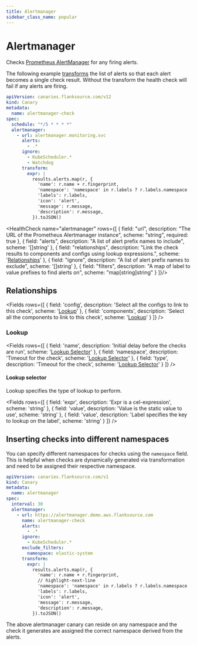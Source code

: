 ```yaml
---
title: Alertmanager
sidebar_class_name: popular
---
```


# <Icon name="prometheus"/> Alertmanager

Checks [Prometheus AlertManager](https://prometheus.io/docs/alerting/latest/alertmanager/) for any firing alerts.

The following example [transforms](../concepts/transforms) the list of alerts so that each alert becomes a single check result. Without the transform the health check will fail if any alerts are firing.

```yaml title="alert-manager-check.yaml" file=../../../modules/canary-checker/fixtures/datasources/alertmanager_mix.yaml
apiVersion: canaries.flanksource.com/v12
kind: Canary
metadata:
  name: alertmanager-check
spec:
  schedule: "*/5 * * * *"
  alertmanager:
    - url: alertmanager.monitoring.svc
      alerts:
        - .*
      ignore:
        - KubeScheduler.*
        - Watchdog
      transform:
        expr: |
          results.alerts.map(r, {
            'name': r.name + r.fingerprint,
            'namespace': 'namespace' in r.labels ? r.labels.namespace : '',
            'labels': r.labels,
            'icon': 'alert',
            'message': r.message,
            'description': r.message,
          }).toJSON()
```

<HealthCheck name="alertmanager" rows={[
  {
    field: "url",
    description: "The URL of the Prometheus Alertmanager instance",
    scheme: "string",
    required: true
  },
  {
    field: "alerts",
    description: "A list of alert prefix names to include",
    scheme: '[]string'
  },
  {
    field: "relationships",
    description: "Link the check results to components and configs using lookup expressions.",
    scheme: '[Relationships](#relationships)'
  },
  {
    field: "ignore",
    description: "A list of alert prefix names to exclude",
    scheme: '[]string'
  },
  {
    field: "filters",
    description: "A map of label to value prefixes to find alerts on",
    scheme: "map[string]string"
  }
]}/>

## Relationships

<Fields
  rows={[
    {
      field: 'config',
      description: 'Select all the configs to link to this check',
      scheme: '[Lookup](#lookup)'
    },
    {
      field: 'components',
      description: 'Select all the components to link to this check',
      scheme: '[Lookup](#lookup)'
    }
  ]}
/>

### Lookup

<Fields
  rows={[
    {
      field: 'name',
      description: 'Initial delay before the checks are run',
      scheme: '[Lookup Selector](#lookup-selector)'
    },
    {
      field: 'namespace',
      description: 'Timeout for the check',
      scheme: '[Lookup Selector](#lookup-selector)'
    },
    {
      field: 'type',
      description: 'Timeout for the check',
      scheme: '[Lookup Selector](#lookup-selector)'
    }
  ]}
/>

#### Lookup selector

Lookup specifies the type of lookup to perform.

<Fields
  rows={[
    {
      field: 'expr',
      description: 'Expr is a cel-expression',
      scheme: 'string'
    },
    {
      field: 'value',
      description: 'Value is the static value to use',
      scheme: 'string'
    },
    {
      field: 'value',
      description: 'Label specifies the key to lookup on the label',
      scheme: 'string'
    }
  ]}
/>

## Inserting checks into different namespaces

You can specify different namespaces for checks using the `namespace` field. This is helpful when checks are dynamically generated via transformation
and need to be assigned their respective namespace.

```yaml title="alertmanager.yaml"
apiVersion: canaries.flanksource.com/v1
kind: Canary
metadata:
  name: alertmanager
spec:
  interval: 30
  alertmanager:
    - url: https://alertmanager.demo.aws.flanksource.com
      name: alertmanager-check
      alerts:
        - .*
      ignore:
        - KubeScheduler.*
      exclude_filters:
        namespace: elastic-system
      transform:
        expr: |
          results.alerts.map(r, {
            'name': r.name + r.fingerprint,
            // highlight-next-line
            'namespace': 'namespace' in r.labels ? r.labels.namespace : '',
            'labels': r.labels,
            'icon': 'alert',
            'message': r.message,
            'description': r.message,
          }).toJSON()
```

The above alertmanager canary can reside on any namespace and the check it generates are assigned the correct namespace derived from the alerts.


